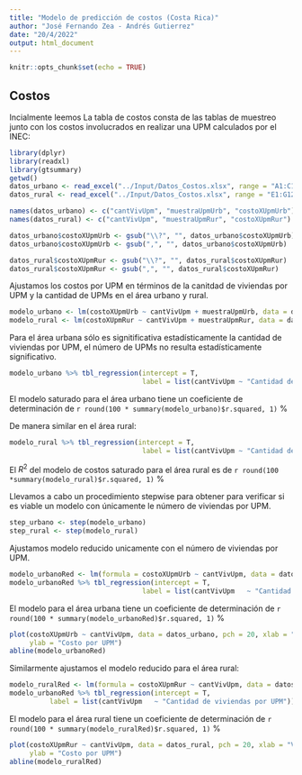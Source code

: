 ```yaml
---
title: "Modelo de predicción de costos (Costa Rica)"
author: "José Fernando Zea - Andrés Gutierrez"
date: "20/4/2022"
output: html_document
---
```


```r
knitr::opts_chunk$set(echo = TRUE)
```

## Costos

Incialmente leemos La tabla de costos consta de las tablas de muestreo junto con los costos involucrados en realizar una UPM calculados por el INEC: 

```r
library(dplyr)
library(readxl)
library(gtsummary)
getwd()
datos_urbano <- read_excel("../Input/Datos_Costos.xlsx", range = "A1:C12")
datos_rural <- read_excel("../Input/Datos_Costos.xlsx", range = "E1:G12")
```


```r
names(datos_urbano) <- c("cantVivUpm", "muestraUpmUrb", "costoXUpmUrb")
names(datos_rural) <- c("cantVivUpm", "muestraUpmRur", "costoXUpmRur")

datos_urbano$costoXUpmUrb <- gsub("\\?", "", datos_urbano$costoXUpmUrb)
datos_urbano$costoXUpmUrb <- gsub(",", "", datos_urbano$costoXUpmUrb)

datos_rural$costoXUpmRur <- gsub("\\?", "", datos_rural$costoXUpmRur)
datos_rural$costoXUpmRur <- gsub(",", "", datos_rural$costoXUpmRur)
```


Ajustamos los costos por UPM en términos de la canitdad de viviendas por UPM y la cantidad de UPMs en el área urbano y rural.

```r
modelo_urbano <- lm(costoXUpmUrb ~ cantVivUpm + muestraUpmUrb, data = datos_urbano)
modelo_rural <- lm(costoXUpmRur ~ cantVivUpm + muestraUpmRur, data = datos_rural)
```

Para el área urbana sólo es signitificativa estadísticamente la cantidad de viviendas por UPM, el número de UPMs no resulta estadísticamente significativo.

```r
modelo_urbano %>% tbl_regression(intercept = T, 
                                 label = list(cantVivUpm ~ "Cantidad de viviendas por UPM", muestraUpmUrb ~ "Num de UPMs en la muestra"))
```
El modelo saturado para el área urbano tiene un coeficiente de determinación de  `r round(100 * summary(modelo_urbano)$r.squared, 1)` %

De manera similar en el área rural:

```r
modelo_rural %>% tbl_regression(intercept = T, 
                                 label = list(cantVivUpm ~ "Cantidad de viviendas por UPM", muestraUpmRur ~ "Num de UPMs en la muestra"))
```

El $R^2$ del modelo de costos saturado para el área rural es de `r round(100 *summary(modelo_rural)$r.squared, 1)` %


Llevamos a cabo un procedimiento stepwise para obtener para verificar si es viable un modelo con únicamente le número de viviendas por UPM.

```r
step_urbano <- step(modelo_urbano)
step_rural <- step(modelo_rural)
```

Ajustamos modelo reducido unicamente con el número de viviendas por UPM.

```r
modelo_urbanoRed <- lm(formula = costoXUpmUrb ~ cantVivUpm, data = datos_urbano)
modelo_urbanoRed %>% tbl_regression(intercept = T, 
                                 label = list(cantVivUpm   ~ "Cantidad de viviendas por UPM"))
```
El modelo para el área urbana tiene un coeficiente de determinación de  `r round(100 * summary(modelo_urbanoRed)$r.squared, 1)` %

```r
plot(costoXUpmUrb ~ cantVivUpm, data = datos_urbano, pch = 20, xlab = "Viviendas por UPM",
     ylab = "Costo por UPM")
abline(modelo_urbanoRed)
```


Similarmente ajustamos el modelo reducido para el área rural:
```r
modelo_ruralRed <- lm(formula = costoXUpmRur ~ cantVivUpm, data = datos_rural)
modelo_urbanoRed %>% tbl_regression(intercept = T,
          label = list(cantVivUpm   ~ "Cantidad de viviendas por UPM"))
```

El modelo para el área rural tiene un coeficiente de determinación de  `r round(100 * summary(modelo_ruralRed)$r.squared, 1)` %

```r
plot(costoXUpmRur ~ cantVivUpm, data = datos_rural, pch = 20, xlab = "Viviendas por UPM",
     ylab = "Costo por UPM")
abline(modelo_ruralRed)
```

